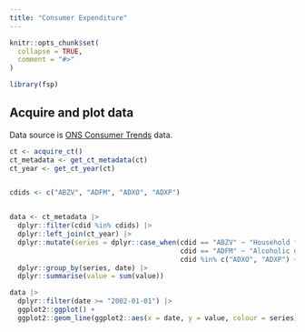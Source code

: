 ```yaml
---
title: "Consumer Expenditure"
---
```


```r
knitr::opts_chunk$set(
  collapse = TRUE,
  comment = "#>"
)
```

```r
library(fsp)
```

## Acquire and plot data

Data source is [ONS Consumer Trends](https://www.ons.gov.uk/economy/nationalaccounts/satelliteaccounts/bulletins/consumertrends/previousReleases) data.

```r

ct <- acquire_ct()
ct_metadata <- get_ct_metadata(ct)
ct_year <- get_ct_year(ct)


cdids <- c("ABZV", "ADFM", "ADXO", "ADXP")


data <- ct_metadata |> 
  dplyr::filter(cdid %in% cdids) |> 
  dplyr::left_join(ct_year) |> 
  dplyr::mutate(series = dplyr::case_when(cdid == "ABZV" ~ "Household food and non-alcoholic beverages",
                                          cdid == "ADFM" ~ "Alcoholic drinks (off licence only)",
                                          cdid %in% c("ADXO", "ADXP") ~ "Catering")) |> 
  dplyr::group_by(series, date) |> 
  dplyr::summarise(value = sum(value))

data |> 
  dplyr::filter(date >= "2002-01-01") |>
  ggplot2::ggplot() +
  ggplot2::geom_line(ggplot2::aes(x = date, y = value, colour = series))


```

